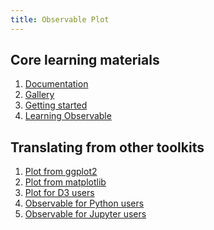 ```yaml
---
title: Observable Plot
---
```


## Core learning materials

1. [Documentation](https://observablehq.com/plot/)
1. [Gallery](https://observablehq.com/@observablehq/plot-gallery)
1. [Getting started](https://observablehq.com/plot/getting-started)
1. [Learning Observable](https://observablehq.com/collection/@observablehq/intro-to-observable)


## Translating from other toolkits

1. [Plot from ggplot2](https://observablehq.com/@observablehq/plot-from-ggplot2)
1. [Plot from matplotlib](https://observablehq.com/collection/@observablehq/plot-for-matplotlib-users)
1. [Plot for D3 users](https://observablehq.com/@observablehq/plot-for-d3-users)
1. [Observable for Python users](https://observablehq.com/collection/@observablehq/observable-for-python-users)
1. [Observable for Jupyter users](https://observablehq.com/@observablehq/observable-for-jupyter-users)




